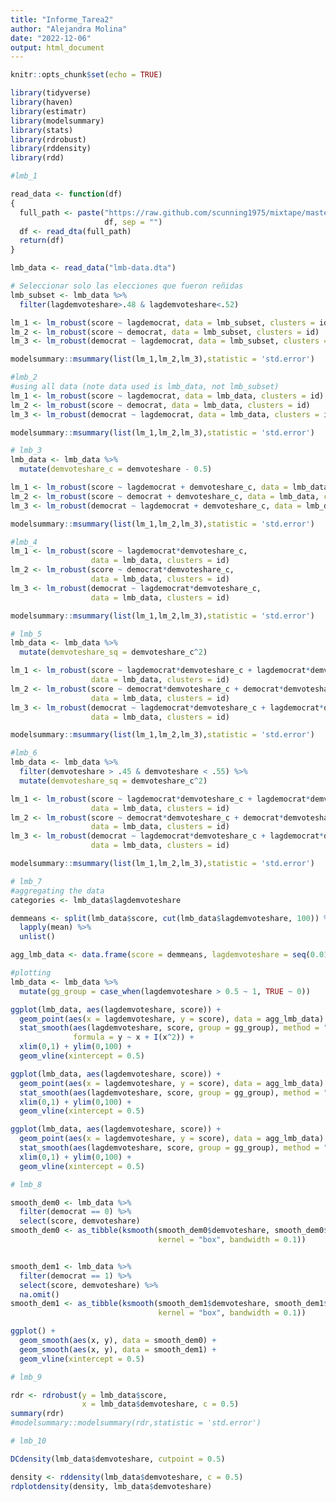 ---
title: "Informe_Tarea2"
author: "Alejandra Molina"
date: "2022-12-06"
output: html_document
---

```{r setup, include=FALSE}
knitr::opts_chunk$set(echo = TRUE)
```

```{r, include=FALSE}
library(tidyverse)
library(haven)
library(estimatr)
library(modelsummary)
library(stats)
library(rdrobust)
library(rddensity)
library(rdd)

```

```{r}
#lmb_1

read_data <- function(df)
{
  full_path <- paste("https://raw.github.com/scunning1975/mixtape/master/", 
                     df, sep = "")
  df <- read_dta(full_path)
  return(df)
}

lmb_data <- read_data("lmb-data.dta")

# Seleccionar solo las elecciones que fueron reñidas
lmb_subset <- lmb_data %>% 
  filter(lagdemvoteshare>.48 & lagdemvoteshare<.52)

lm_1 <- lm_robust(score ~ lagdemocrat, data = lmb_subset, clusters = id)
lm_2 <- lm_robust(score ~ democrat, data = lmb_subset, clusters = id)
lm_3 <- lm_robust(democrat ~ lagdemocrat, data = lmb_subset, clusters = id)

modelsummary::msummary(list(lm_1,lm_2,lm_3),statistic = 'std.error')
```


```{r}
#lmb_2
#using all data (note data used is lmb_data, not lmb_subset)
lm_1 <- lm_robust(score ~ lagdemocrat, data = lmb_data, clusters = id)
lm_2 <- lm_robust(score ~ democrat, data = lmb_data, clusters = id)
lm_3 <- lm_robust(democrat ~ lagdemocrat, data = lmb_data, clusters = id)

modelsummary::msummary(list(lm_1,lm_2,lm_3),statistic = 'std.error')
```

```{r}
# lmb_3
lmb_data <- lmb_data %>% 
  mutate(demvoteshare_c = demvoteshare - 0.5)

lm_1 <- lm_robust(score ~ lagdemocrat + demvoteshare_c, data = lmb_data, clusters = id)
lm_2 <- lm_robust(score ~ democrat + demvoteshare_c, data = lmb_data, clusters = id)
lm_3 <- lm_robust(democrat ~ lagdemocrat + demvoteshare_c, data = lmb_data, clusters = id)

modelsummary::msummary(list(lm_1,lm_2,lm_3),statistic = 'std.error')
```

```{r}

#lmb_4
lm_1 <- lm_robust(score ~ lagdemocrat*demvoteshare_c, 
                  data = lmb_data, clusters = id)
lm_2 <- lm_robust(score ~ democrat*demvoteshare_c, 
                  data = lmb_data, clusters = id)
lm_3 <- lm_robust(democrat ~ lagdemocrat*demvoteshare_c, 
                  data = lmb_data, clusters = id)

modelsummary::msummary(list(lm_1,lm_2,lm_3),statistic = 'std.error')
```

```{r}
# lmb_5
lmb_data <- lmb_data %>% 
  mutate(demvoteshare_sq = demvoteshare_c^2)

lm_1 <- lm_robust(score ~ lagdemocrat*demvoteshare_c + lagdemocrat*demvoteshare_sq, 
                  data = lmb_data, clusters = id)
lm_2 <- lm_robust(score ~ democrat*demvoteshare_c + democrat*demvoteshare_sq, 
                  data = lmb_data, clusters = id)
lm_3 <- lm_robust(democrat ~ lagdemocrat*demvoteshare_c + lagdemocrat*demvoteshare_sq, 
                  data = lmb_data, clusters = id)

modelsummary::msummary(list(lm_1,lm_2,lm_3),statistic = 'std.error')
```

```{r}
#lmb_6
lmb_data <- lmb_data %>% 
  filter(demvoteshare > .45 & demvoteshare < .55) %>%
  mutate(demvoteshare_sq = demvoteshare_c^2)

lm_1 <- lm_robust(score ~ lagdemocrat*demvoteshare_c + lagdemocrat*demvoteshare_sq, 
                  data = lmb_data, clusters = id)
lm_2 <- lm_robust(score ~ democrat*demvoteshare_c + democrat*demvoteshare_sq, 
                  data = lmb_data, clusters = id)
lm_3 <- lm_robust(democrat ~ lagdemocrat*demvoteshare_c + lagdemocrat*demvoteshare_sq, 
                  data = lmb_data, clusters = id)

modelsummary::msummary(list(lm_1,lm_2,lm_3),statistic = 'std.error')
```

```{r}
# lmb_7
#aggregating the data
categories <- lmb_data$lagdemvoteshare

demmeans <- split(lmb_data$score, cut(lmb_data$lagdemvoteshare, 100)) %>% 
  lapply(mean) %>% 
  unlist()

agg_lmb_data <- data.frame(score = demmeans, lagdemvoteshare = seq(0.01,1, by = 0.01))

#plotting
lmb_data <- lmb_data %>% 
  mutate(gg_group = case_when(lagdemvoteshare > 0.5 ~ 1, TRUE ~ 0))

ggplot(lmb_data, aes(lagdemvoteshare, score)) +
  geom_point(aes(x = lagdemvoteshare, y = score), data = agg_lmb_data) +
  stat_smooth(aes(lagdemvoteshare, score, group = gg_group), method = "lm", 
              formula = y ~ x + I(x^2)) +
  xlim(0,1) + ylim(0,100) +
  geom_vline(xintercept = 0.5)

ggplot(lmb_data, aes(lagdemvoteshare, score)) +
  geom_point(aes(x = lagdemvoteshare, y = score), data = agg_lmb_data) +
  stat_smooth(aes(lagdemvoteshare, score, group = gg_group), method = "loess") +
  xlim(0,1) + ylim(0,100) +
  geom_vline(xintercept = 0.5)

ggplot(lmb_data, aes(lagdemvoteshare, score)) +
  geom_point(aes(x = lagdemvoteshare, y = score), data = agg_lmb_data) +
  stat_smooth(aes(lagdemvoteshare, score, group = gg_group), method = "lm") +
  xlim(0,1) + ylim(0,100) +
  geom_vline(xintercept = 0.5)
```

```{r}
# lmb_8

smooth_dem0 <- lmb_data %>% 
  filter(democrat == 0) %>% 
  select(score, demvoteshare)
smooth_dem0 <- as_tibble(ksmooth(smooth_dem0$demvoteshare, smooth_dem0$score, 
                                 kernel = "box", bandwidth = 0.1))


smooth_dem1 <- lmb_data %>% 
  filter(democrat == 1) %>% 
  select(score, demvoteshare) %>% 
  na.omit()
smooth_dem1 <- as_tibble(ksmooth(smooth_dem1$demvoteshare, smooth_dem1$score, 
                                 kernel = "box", bandwidth = 0.1))

ggplot() + 
  geom_smooth(aes(x, y), data = smooth_dem0) +
  geom_smooth(aes(x, y), data = smooth_dem1) +
  geom_vline(xintercept = 0.5)
```

```{r}
# lmb_9

rdr <- rdrobust(y = lmb_data$score,
                x = lmb_data$demvoteshare, c = 0.5)
summary(rdr)
#modelsummary::modelsummary(rdr,statistic = 'std.error')
```

```{r}
# lmb_10

DCdensity(lmb_data$demvoteshare, cutpoint = 0.5)

density <- rddensity(lmb_data$demvoteshare, c = 0.5)
rdplotdensity(density, lmb_data$demvoteshare)

```

